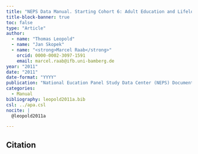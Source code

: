 ```yaml
---
title: "NEPS Data Manual. Starting Cohort 6: Adult Education and Lifelong Learning"
title-block-banner: true
toc: false
type: "Article"
author:
  - name: "Thomas Leopold"
  - name: "Jan Skopek"
  - name: "<strong>Marcel Raab</strong>"
    orcid: 0000-0002-3097-1591
    email: marcel.raab@ifb.uni-bamberg.de
year: "2011"
date: "2011"
date-format: "YYYY"
publication: "National Eucation Panel Study Data Center (NEPS) Documentation, University of Bamberg"
categories:
  - Manual
bibliography: leopold2011a.bib
csl: ../apa.csl
nocite: | 
  @leopold2011a

---
```



::: {.callout-note}
## Citation

::: {#refs}
:::

:::

